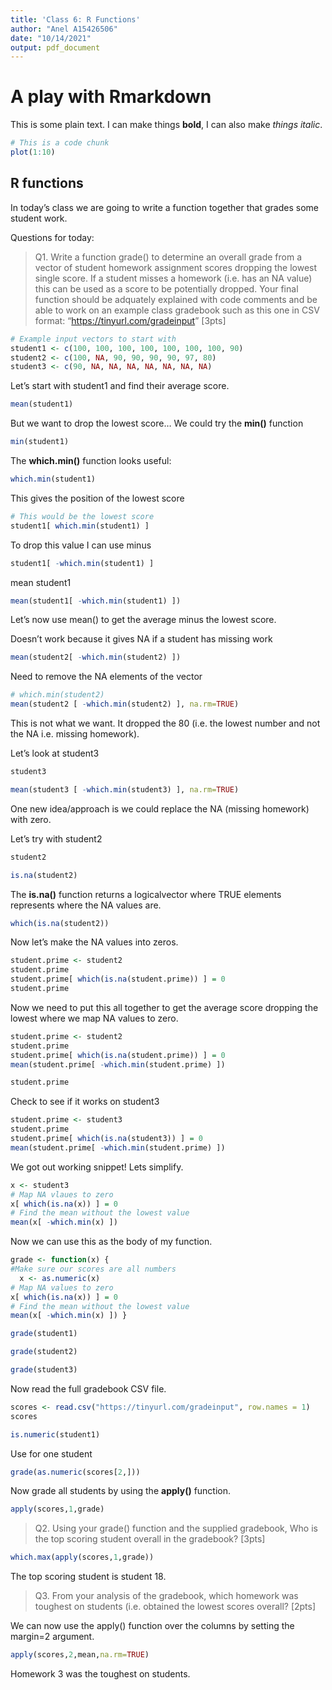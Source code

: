 ```yaml
---
title: 'Class 6: R Functions'
author: "Anel A15426506"
date: "10/14/2021"
output: pdf_document
---
```


# A play with Rmarkdown

This is some plain text. I can make things **bold**, I can also make *things italic*.

```r
# This is a code chunk
plot(1:10)
```

## R functions

In today's class we are going to write a function together that grades some student work.

Questions for today:

> Q1. Write a function grade() to determine an overall grade from a vector of student homework assignment scores dropping the lowest single score. If a student misses a homework (i.e. has an NA value) this can be used as a score to be potentially dropped. Your final function should be adquately explained with code comments and be able to work on an example class gradebook such as this one in CSV format: "<https://tinyurl.com/gradeinput>" [3pts]

```r
# Example input vectors to start with
student1 <- c(100, 100, 100, 100, 100, 100, 100, 90)
student2 <- c(100, NA, 90, 90, 90, 90, 97, 80)
student3 <- c(90, NA, NA, NA, NA, NA, NA, NA)
```


Let's start with student1 and find their average score.
```r
mean(student1)
```

But we want to drop the lowest score...
We could try the **min()** function

```r
min(student1)
```

The **which.min()** function looks useful:
```r
which.min(student1)
```
This gives the position of the lowest score


```r
# This would be the lowest score
student1[ which.min(student1) ]
```
To drop this value I can use minus

```r
student1[ -which.min(student1) ]
```

mean student1
```r
mean(student1[ -which.min(student1) ])
```

Let's now use mean() to get the average minus the lowest score.

Doesn't work because it gives NA if a student has missing work
```r
mean(student2[ -which.min(student2) ])
```

Need to remove the NA elements of the vector
```r
# which.min(student2)
mean(student2 [ -which.min(student2) ], na.rm=TRUE)
```
This is not what we want. It dropped the 80 (i.e. the lowest number and not the NA i.e. missing homework).

Let's look at student3
```r
student3
```

```r
mean(student3 [ -which.min(student3) ], na.rm=TRUE)
```

One new idea/approach is we could replace the NA (missing homework) with zero.

Let's try with student2
```r
student2
```

```r
is.na(student2)
```
The **is.na()** function returns a logicalvector where TRUE elements represents where the NA values are.

```r
which(is.na(student2))
```
Now let's make the NA values into zeros.

```r
student.prime <- student2
student.prime
student.prime[ which(is.na(student.prime)) ] = 0
student.prime
```

Now we need to put this all together to get the average score dropping the lowest where we map NA values to zero.

```r
student.prime <- student2
student.prime
student.prime[ which(is.na(student.prime)) ] = 0
mean(student.prime[ -which.min(student.prime) ])
```
```r
student.prime
```
Check to see if it works on student3
```r
student.prime <- student3
student.prime
student.prime[ which(is.na(student3)) ] = 0
mean(student.prime[ -which.min(student.prime) ])
```
We got out working snippet! Lets simplify. 
```r
x <- student3
# Map NA vlaues to zero
x[ which(is.na(x)) ] = 0
# Find the mean without the lowest value
mean(x[ -which.min(x) ])
```


Now we can use this as the body of my function.
```r
grade <- function(x) {
#Make sure our scores are all numbers
  x <- as.numeric(x)
# Map NA values to zero
x[ which(is.na(x)) ] = 0
# Find the mean without the lowest value
mean(x[ -which.min(x) ]) }
```

```r
grade(student1)
```
```r
grade(student2)
```
```r
grade(student3)
```

Now read the full gradebook CSV file.
```r
scores <- read.csv("https://tinyurl.com/gradeinput", row.names = 1)
scores
```


```r
is.numeric(student1)
```
Use for one student
```r
grade(as.numeric(scores[2,]))
```
Now grade all students by using the **apply()** function.

```r
apply(scores,1,grade)
```

>Q2. Using your grade() function and the supplied gradebook, Who is the top scoring student
overall in the gradebook? [3pts]

```r
which.max(apply(scores,1,grade))
```

The top scoring student is student 18.

> Q3. From your analysis of the gradebook, which homework was toughest on students (i.e. obtained
the lowest scores overall? [2pts]

We can now use the apply() function over the columns by setting the margin=2 argument.
```r
apply(scores,2,mean,na.rm=TRUE)
```
Homework 3 was the toughest on students.



